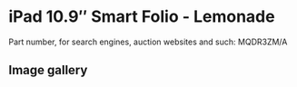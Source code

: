 
# iPad 10.9″ Smart Folio - Lemonade

Part number, for search engines, auction websites and such: MQDR3ZM/A

## Image gallery

<div style={{ width: '100%', maxWidth: '768px' }}>
<GalleryComponent
    images={[
      {
        original: "/everysource/MQDR3.webp",
        thumbnail: "/everypreview/MQDR3.webp",
      },
      {
        original: "/everysource/MQDR3_AV1.webp",
        thumbnail: "/everypreview/MQDR3_AV1.webp",
      },
      {
        original: "/everysource/MQDR3_AV2.webp",
        thumbnail: "/everypreview/MQDR3_AV2.webp",
      },
      {
        original: "/everysource/MQDR3_AV3.webp",
        thumbnail: "/everypreview/MQDR3_AV3.webp",
      },
      {
        original: "/everysource/MQDR3_AV4.webp",
        thumbnail: "/everypreview/MQDR3_AV4.webp",
      }
    ]}
  />
</div>